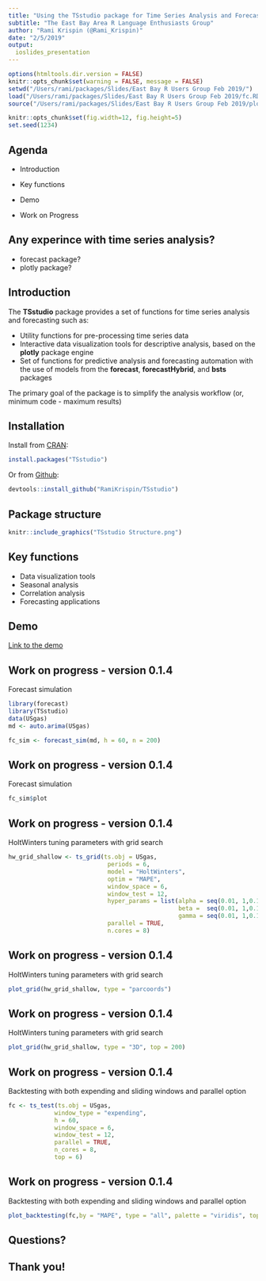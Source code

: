 ```yaml
---
title: "Using the TSstudio package for Time Series Analysis and Forecasting"
subtitle: "The East Bay Area R Language Enthusiasts Group"
author: "Rami Krispin (@Rami_Krispin)"
date: "2/5/2019"
output:
  ioslides_presentation
---
```


```r
options(htmltools.dir.version = FALSE)
knitr::opts_chunk$set(warning = FALSE, message = FALSE)
setwd("/Users/rami/packages/Slides/East Bay R Users Group Feb 2019/")
load("/Users/rami/packages/Slides/East Bay R Users Group Feb 2019/fc.RData")
source("/Users/rami/packages/Slides/East Bay R Users Group Feb 2019/plotting backtesting obj.R")
```

```r
knitr::opts_chunk$set(fig.width=12, fig.height=5)
set.seed(1234)
```


## Agenda

- Introduction

- Key functions

- Demo

- Work on Progress


## Any experince with time series analysis? 

- forecast package?
- plotly package?

## Introduction

The **TSstudio** package provides a set of functions for time series analysis and forecasting such as:

- Utility functions for pre-processing time series data
- Interactive data visualization tools for descriptive analysis, based on the **plotly** package engine
- Set of functions for predictive analysis and forecasting automation with the use of models from the **forecast**, **forecastHybrid**, and **bsts** packages

The primary goal of the package is to simplify the analysis workflow (or, minimum code - maximum results) 

## Installation

Install from [CRAN](https://cran.r-project.org/web/packages/TSstudio/index.html):

```r
install.packages("TSstudio")
```

Or from [Github](https://github.com/RamiKrispin/TSstudio):

```r
devtools::install_github("RamiKrispin/TSstudio")
```


## Package structure


```r
knitr::include_graphics("TSstudio Structure.png")
```


## Key functions

- Data visualization tools
- Seasonal analysis
- Correlation analysis
- Forecasting applications


## Demo

[Link to the demo](http://rpubs.com/ramkrisp/TSstudioDemo)

## Work on progress - version 0.1.4

Forecast simulation

```r
library(forecast)
library(TSstudio)
data(USgas)
md <- auto.arima(USgas)

fc_sim <- forecast_sim(md, h = 60, n = 200)
```

## Work on progress - version 0.1.4

Forecast simulation

```r
fc_sim$plot
```

## Work on progress - version 0.1.4

HoltWinters tuning parameters with grid search

```r
hw_grid_shallow <- ts_grid(ts.obj = USgas,
                            periods = 6,
                            model = "HoltWinters",
                            optim = "MAPE",
                            window_space = 6,
                            window_test = 12,
                            hyper_params = list(alpha = seq(0.01, 1,0.1),
                                                beta =  seq(0.01, 1,0.1),
                                                gamma = seq(0.01, 1,0.1)),
                            parallel = TRUE,
                            n.cores = 8)
```


## Work on progress - version 0.1.4

HoltWinters tuning parameters with grid search

```r
plot_grid(hw_grid_shallow, type = "parcoords")
```


## Work on progress - version 0.1.4

HoltWinters tuning parameters with grid search

```r
plot_grid(hw_grid_shallow, type = "3D", top = 200)
```

## Work on progress - version 0.1.4

Backtesting with both expending and sliding windows and parallel option

```r
fc <- ts_test(ts.obj = USgas,
             window_type = "expending",
             h = 60,
             window_space = 6,
             window_test = 12,
             parallel = TRUE,
             n_cores = 8,
             top = 6)
```

## Work on progress - version 0.1.4

Backtesting with both expending and sliding windows and parallel option

```r
plot_backtesting(fc,by = "MAPE", type = "all", palette = "viridis", top = NULL)
```

## Questions?

## Thank you!